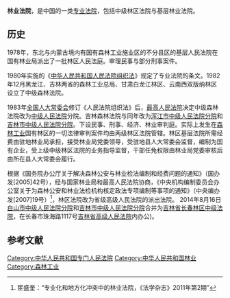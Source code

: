 '''林业法院'''，是中国的一类[[专业法院|专业法院]]，包括中级林区法院与基层林业法院。

==历史==
1978年，东北与内蒙古境内有国有森林工业施业区的不分县区的基层人民法院在国有林业局派出了一批林区人民法庭。审理民事与部分刑事案件。

1980年实施的《[[中华人民共和国人民法院组织法|中华人民共和国人民法院组织法]]》规定了专业法院的条文。1982年12月黑龙江、吉林两省的森林工业总局、甘肃白龙江林区、云南西双版纳林区设立了中级森林法院。

1983年[[全国人大常委会|全国人大常委会]]修订《人民法院组织法》后，[[中华人民共和国最高人民法院|最高人民法院]]决定中级森林法院改为[[中级人民法院|中级人民法院]]分院。吉林森林法院与同年改为[[浑江市中级人民法院分院|浑江市中级人民法院分院]]和[[吉林市中级人民法院分院|吉林市中级人民法院分院]]。下设民事、刑事、经济、林业审判庭。实际上发生在[[森林工业|森林工业]]国有林区的一切法律审判案件均由两级林区法院管辖。林区基层法院所需经费由驻地林业局承担，接受林业局党委领导，受驻地县人大常委会监督，编制为国有企业，受上级中级林区法院的业务指导监督，干部任免权限由林业局党委审核后由所在县人大常委会履行。

根据《国务院办公厅关于解决森林公安与林业检法编制和经费问题的通知》（国办发[2005]42号），经与国家林业局和最高人民法院协商，《中央机构编制委员会办公室关于为森林公安和林业法检机构核定政法专项编制等事项的通知》（中央编办发[2007]19号）<ref>宦盛奎：“专业化和地方化冲突中的林业法院，《法学杂志》2011年第2期”</ref>，林区法院改为省级高级人民法院的派出法院。 2014年8月16日[[白山市中级人民法院分院|白山市中级人民法院分院]]和[[吉林市中级人民法院分院|吉林市中级人民法院分院]]合并为[[吉林省长春林区中级法院|吉林省长春林区中级法院]]，在长春市珠海路1117号[[吉林省高级人民法院|吉林省高级人民法院]]内办公)。

==参考文献==

{{Reflist}}

[[Category:中华人民共和国专门人民法院|Category:中华人民共和国专门人民法院]]
[[Category:中华人民共和国林业|Category:中华人民共和国林业]]
[[Category:森林工业|Category:森林工业]]